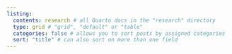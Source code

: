 ```yaml
---
listing: 
  contents: research # all Quarto docs in the "research" directory 
  type: grid # "grid", "default" or "table"
  categories: false # allows you to sort posts by assigned categories 
  sort: "title" # can also sort on more than one field
---
```


